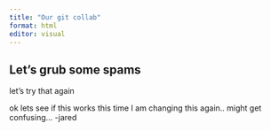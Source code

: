 ```yaml
---
title: "Our git collab"
format: html
editor: visual
---
```


## Let's grub some spams

let's try that again

ok lets see if this works this time
I am changing this again.. might get confusing... -jared 
